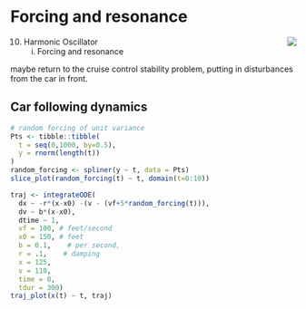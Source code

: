 # Forcing and resonance {#forcing}

<div style="float:right;">[![](www/icons/edit.png)](https://github.com/ProjectMOSAIC/MOSAIC-Calculus/blob/main/Block-6/B6-harmonic-oscillator.Rmd)</div>

10. Harmonic Oscillator 
    i. Forcing and resonance


maybe return to the cruise control stability problem, putting in disturbances from the car in front.

## Car following dynamics

```r
# random forcing of unit variance
Pts <- tibble::tibble(
  t = seq(0,1000, by=0.5),
  y = rnorm(length(t))
)
random_forcing <- spliner(y ~ t, data = Pts)
slice_plot(random_forcing(t) ~ t, domain(t=0:10))
```


```r
traj <- integrateODE(
  dx ~ -r*(x-x0) -(v - (vf+5*random_forcing(t))), 
  dv ~ b*(x-x0),
  dtime ~ 1,
  vf = 100, # feet/second
  x0 = 150, # feet
  b = 0.1,    # per second,
  r = .1,    # damping
  x = 125,
  v = 110,
  time = 0,
  tdur = 300)
traj_plot(x(t) ~ t, traj)
```
